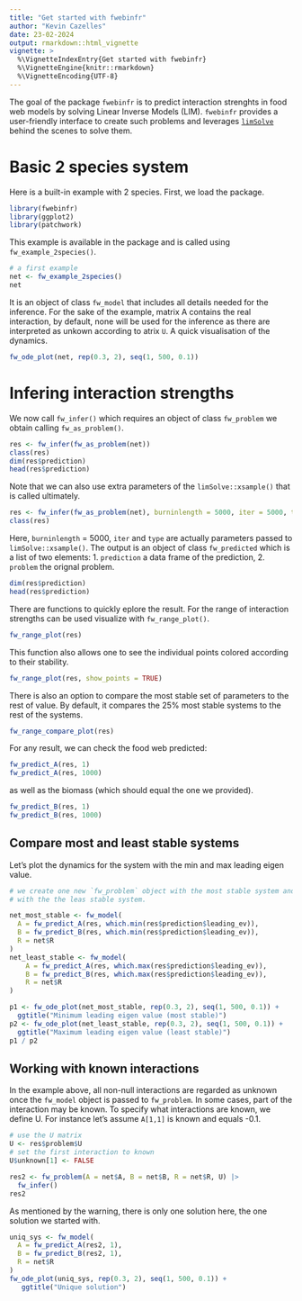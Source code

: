 ```yaml
---
title: "Get started with fwebinfr"
author: "Kevin Cazelles"
date: 23-02-2024
output: rmarkdown::html_vignette
vignette: >
  %\VignetteIndexEntry{Get started with fwebinfr}
  %\VignetteEngine{knitr::rmarkdown}
  %\VignetteEncoding{UTF-8}
---
```


The goal of the package `fwebinfr` is to predict interaction strenghts in food web models by solving Linear Inverse Models (LIM). `fwebinfr` provides a user-friendly interface to create such problems and leverages [`limSolve`](https://CRAN.R-project.org/package=limSolve) behind the scenes to solve them.


# Basic 2 species system

Here is a built-in example with 2 species. First, we load the package.

```R
library(fwebinfr)
library(ggplot2)
library(patchwork)
```

This example is available in the package and is called using `fw_example_2species()`.

```R
# a first example
net <- fw_example_2species()
net
```

It is an object of class `fw_model` that includes all details needed for the inference. For the sake of the example, matrix A contains the real interaction, by default, none will be used for the inference as there are interpreted as unkown according to atrix `U`. A quick visualisation of the dynamics. 

```R
fw_ode_plot(net, rep(0.3, 2), seq(1, 500, 0.1))
```


# Infering interaction strengths

We now call `fw_infer()` which requires an object of class `fw_problem` we obtain calling `fw_as_problem()`.

```R
res <- fw_infer(fw_as_problem(net))
class(res)
dim(res$prediction)
head(res$prediction)
```

Note that we can also use extra parameters of the `limSolve::xsample()` that is called ultimately.

```R
res <- fw_infer(fw_as_problem(net), burninlength = 5000, iter = 5000, type = "mirror")
class(res)
```

Here, `burninlength` = 5000, `iter` and `type` are actually parameters passed to `limSolve::xsample()`. The output is an object of class `fw_predicted` which is a list of two elements: 
  1. `prediction` a data frame of the prediction,
  2. `problem` the orignal problem.
  
```R
dim(res$prediction)
head(res$prediction)
```

There are functions to quickly eplore the result. For the range of interaction strengths can be used visualize with `fw_range_plot()`.

```R
fw_range_plot(res)
```

This function also allows one to see the individual points colored according to their stability.

```R
fw_range_plot(res, show_points = TRUE)
```

There is also an option to compare the most stable set of parameters to the rest of value. By default, it compares the 25% most stable systems to the rest of the systems. 

```R
fw_range_compare_plot(res)
```

For any result, we can check the food web predicted:

```R
fw_predict_A(res, 1)
fw_predict_A(res, 1000)
```

as well as the biomass (which should equal the one we provided).

```R
fw_predict_B(res, 1)
fw_predict_B(res, 1000)
```


## Compare most and least stable systems

Let's plot the dynamics for the system with the min and max leading eigen value.


```R
# we create one new `fw_problem` object with the most stable system and another one
# with the the leas stable system. 

net_most_stable <- fw_model(
  A = fw_predict_A(res, which.min(res$prediction$leading_ev)),
  B = fw_predict_B(res, which.min(res$prediction$leading_ev)),
  R = net$R
)
net_least_stable <- fw_model(
    A = fw_predict_A(res, which.max(res$prediction$leading_ev)),
    B = fw_predict_B(res, which.max(res$prediction$leading_ev)),
    R = net$R
)

p1 <- fw_ode_plot(net_most_stable, rep(0.3, 2), seq(1, 500, 0.1)) + 
  ggtitle("Minimum leading eigen value (most stable)")
p2 <- fw_ode_plot(net_least_stable, rep(0.3, 2), seq(1, 500, 0.1)) +
  ggtitle("Maximum leading eigen value (least stable)")
p1 / p2
```


## Working with known interactions

In the example above, all non-null interactions are regarded as unknown once the `fw_model` object is passed to `fw_problem`. 
In some cases, part of the interaction may be known. To specify what interactions are known, we define U. For instance let's assume `A[1,1]` is known and equals -0.1.

```R
# use the U matrix
U <- res$problem$U
# set the first interaction to known
U$unknown[1] <- FALSE

res2 <- fw_problem(A = net$A, B = net$B, R = net$R, U) |> 
  fw_infer()
res2
```

As mentioned by the warning, there is only one solution here, the one solution we started with.

```R
uniq_sys <- fw_model(
  A = fw_predict_A(res2, 1),
  B = fw_predict_B(res2, 1),
  R = net$R
)
fw_ode_plot(uniq_sys, rep(0.3, 2), seq(1, 500, 0.1)) +
   ggtitle("Unique solution")
```